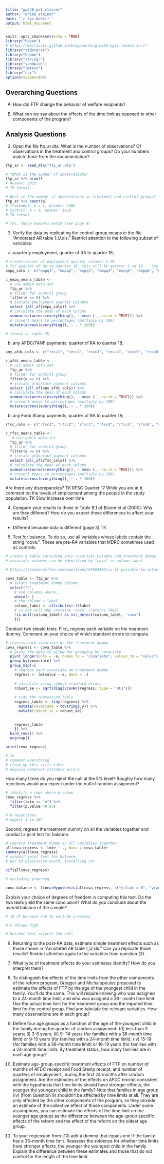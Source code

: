 ```yaml
---
title: "pp346_ps1_steiner"
author: "erika steiner"
date: "`r Sys.Date()`"
output: html_document
---
```


```r
knitr::opts_chunk$set(echo = TRUE)
library("haven")
# https://martinctc.github.io/blog/working-with-spss-labels-in-r/
library("tidyverse")
library("broom")
library("stringr")
library("sandwich")
library("lmtest")
library("car")
options(scipen=999)
```

## Overarching Questions
(A) How did FTP change the behavior of welfare recipients?

(B) What can we say about the effects of the time limit as opposed to other
components of the program?

## Analysis Questions

(2) Open the file ftp_ar.dta. What is the number of observations? Of observations in the treatment and control groups? Do your numbers match those from the documentation?

```r
ftp_ar <- read_dta("ftp_ar.dta")

# "What is the number of observations"
ftp_ar %>% nrow()
# Answer: 2815
# TK format

# What is the number of observations in treatment and control groups?
ftp_ar %>% count(e)
# Treatment: e = 1, Answer: 1405
# Control: e = 0, Answer: 1410
# TK format

# Yes, these numbers match (see page 8)
```


(3) Verify the data by replicating the control-group means in the file “Annotated AR
table 1_U.xls.” Restrict attention to the following subset of variables:
(a) quarterly employment, quarter of RA to quarter 18;

```r
# create vector of employment quarter columns 1-19
# for quarter of RA to quarter 18, this will be quarter 1 to 19 -- see data documentation pg. 19
empq_cols <- c("empq1", "empq2", "empq3", "empq4", "empq5", "empq6", "empq7", "empq8", "empq9", "empq10", "empq11", "empq12", "empq13", "empq14", "empq15", "empq16", "empq17", "empq18", "empq19")

c_empq_means_table <- 
  # use admin data set
  ftp_ar %>% 
  # filter for control group
  filter(e == 0) %>% 
  # isolate employment quarter columns
  select (all_of(empq_cols)) %>% 
  # calculate the mean of each column
  summarise(across(everything(), ~ mean (., na.rm = TRUE))) %>% 
  # convert means to percentages (multiply by 100)
  mutate(across(everything(), ~ . * 100))

# format as table TK
```

(b) any AFDC/TANF payments, quarter of RA to quarter 18;
```r
any_afdc_cols <- c("recc1", "recc2", "recc3", "recc4", "recc5", "recc6", "recc7", "recc8", "recc9", "recc10", "recc11", "recc12", "recc13", "recc14", "recc15", "recc16", "recc17", "recc18", "recc19")

c_afdc_means_table <-
  # use admin data set
  ftp_ar %>% 
  # filter for control group
  filter(e == 0) %>% 
  # isolate afdc/tanf payment columns
  select (all_of(any_afdc_cols)) %>% 
  # calculate the mean of each column
  summarise(across(everything(), ~ mean (., na.rm = TRUE))) %>% 
  # convert means to percentages (multiply by 100)
  mutate(across(everything(), ~ . * 100))
```

(b) any Food Stamp payments, quarter of RA to quarter 18;
```r
rfsc_cols <- c("rfsc1", "rfsc2", "rfsc3", "rfsc4", "rfsc5", "rfsc6", "rfsc7", "rfsc8", "rfsc9", "rfsc10", "rfsc11", "rfsc12", "rfsc13", "rfsc14", "rfsc15", "rfsc16", "rfsc17", "rfsc18", "rfsc19")

c_rfsc_means_table <-
   # use admin data set
  ftp_ar %>% 
  # filter for control group
  filter(e == 0) %>% 
  # isolate afdc/tanf payment columns
  select (all_of(rfsc_cols)) %>% 
  # calculate the mean of each column
  summarise(across(everything(), ~ mean (., na.rm = TRUE))) %>% 
  # convert means to percentages (multiply by 100)
  mutate(across(everything(), ~ . * 100))
```

Are there any discrepancies? 
TK RFSC Quarter 17
While you are at it, comment on the levels of
employment among the people in the study population.
TK Slow increase over time

(4) Compare your results to those in Table B.1 of Bloom et al (2000). Why are they
different? How do you expect these differences to affect your results?
- Different because data is different (page 3)
TK

(5) Test for balance. To do so, use all variables whose labels contain the string
“cova:”. These are pre-RA variables that MDRC sometimes used as controls.

```r
# create a table including only covariate columns and treatment dummy
# covariate columns can be identified by "cova" in column label

# https://stackoverflow.com/questions/67664582/is-it-possible-to-select-columns-based-on-variable-labels 

cova_table <- ftp_ar %>% 
  # select treatment dummy column 
  select("e", 
    # and columns where...
    where(~ {
    # the column's label
    column_label <- attributes(.)$label
    # is not null AND contains 'cova' (returns TRUE)
    !is.null(column_label) && str_detect(column_label, 'cova')
    }))
```

Conduct two simple tests. First, regress each variable on the treatment dummy. 
Comment on your choice of which standard errors to compute.

```r
# regress each covariate on the treatment dummy
cova_regress <- cova_table %>% 
  # pivot the data to allow for grouping by covariate
  pivot_longer(cols = -e, names_to = "covariate", values_to = "value") %>% 
  group_by(covariate) %>% 
  group_map(~{
    # regress each covariate on treatment dummy
    regress <- lm(value ~ e, data = .)
    
    # calculate using robust standard errors
    robust_se <- sqrt(diag(vcovHC(regress, type = "HC1")))
    
    # tidy the regression table
    regress_table <- tidy(regress) %>% 
      mutate(covariate = toString(.y)) %>% 
      mutate(robust_se = robust_se)
    
    
    regress_table
    }) %>% 
  bind_rows() %>% 
  ungroup()

print(cova_regress)

# tk
# comment everything
# clean up this silly table
# explain heterosk standard errors
```

How many times do you reject the null at the 5% level? Roughly how many rejections would you expect
under the null of random assignment? 

```r
# identify n rows where p.value 
cova_regress %>% 
  filter(term == "e") %>% 
  filter(p.value <0.05)

# 0 rejections
# expect 1 in 20?


```

Second, regress the treatment dummy on all
the variables together and conduct a joint test for balance. 

```r
# regress treatment dummy on all variables together
allcova_regress <- lm(e ~ ., data = cova_table)
summary(allcova_regress)
# conduct joint test for balance
# per Ed Discussion board, installing car

vif(allcova_regress)

# excluding yrearnsq

cova_balance <- linearHypothesis(allcova_regress, c("yr2adc = 0", "yradc = 0", "yr2rec = 0", "yrrec = 0", "yrkrec = 0", "yrearn = 0", "yr2earn = 0", "yremp = 0", "yr2emp = 0", "yrkemp = 0", "yr2kemp = 0", "yr2fs = 0", "yrfs = 0", "yr2rfs = 0", "yrrfs = 0", "yrkrfs = 0"))

```



Explain your choice of
degrees of freedom in computing this test. Do the two tests yield the same
conclusion? What do you conclude about the overall balance of the sample?

```r

# 16 df because had to exclude yrearnsq

# F Values high

# Neither test rejects the null 

```



(6) Returning to the post-RA data, estimate simple treatment effects such as those
shown in “Annotated AR table 1_U.xls.” Can you replicate those results? Restrict
attention again to the variables from question (3).










(7) What type of treatment effects do your estimates identify? How do you interpret
them?


(8) To distinguish the effects of the time limits from the other components of the
reform program, Grogger and Michalopoulos proposed to estimate the effects of FTP
by the age of the youngest child in the family. You’ll do the same. This will require
knowing who was assigned to a 24-month time limit, and who was assigned a 36-
month time limit. Use the actual time limit for the treatment group and the imputed
time limit for the control group. Find and tabulate the relevant variables. How many
observations are in each group?


(9) Define four age groups as a function of the age of the youngest child in the family
during the quarter of random assignment: (0) less than 3 years; (i) 3-8 years; (ii) 9-
14 years (for families with a 36-month time limit) or 9-15 years (for families with a
24-month time limit); (iv) 15-19 (for families with a 36-month time limit) or 16-19
years (for families with a 24-month time limit). By treatment status, how many
families are in each age group?


(10) Estimate age-group-specific treatment effects of FTP on number of months of
AFDC receipt and Food Stamp receipt, and number of quarters of employment ,
during the first 24 months after random assignment. Are the estimates of the effects
on AFDC receipt consistent with the hypothesis that time limits should have
stronger effects, the younger the youngest child in the family? Note that families in
age group (iv) (from Question 9) shouldn’t be affected by time limits at all. They are
only affected by the other components of the program, so they provide an estimate
of the collective effect of those components. Under some assumptions, you can
estimate the effects of the time limit on the younger age groups as the difference
between the age-group specific effects of the reform and the effect of the reform on
the oldest age group.


(11) To your regression from (10) add a dummy that equals one if the family has a
36-month time limit. Reassess the evidence for whether time limits have stronger
effects, the younger the youngest child in the family. Explain the difference between
these estimates and those that do not control for the length of the time limit.

